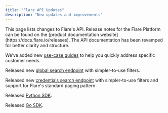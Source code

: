 ```yaml
---
title: "Flare API Updates"
description: "New updates and improvements"
---
```


<Note>
This page lists changes to Flare's API.
Release notes for the Flare Platform can be found on the [product documentation website](https://docs.flare.io/releases).
</Note>

<Update label="2024-09" description="September 2024">
  The API documentation has been revamped for better clarity and structure.

  We’ve added new [use-case guides](/introduction/getting-started)
  to help you quickly address specific customer needs.

  Released new [global search endpoint](/api-reference/v4/endpoints/global-search)
  with simpler-to-use filters.

  Released new [credentials search endpoint](/api-reference/leaksdb/endpoints/post-credentials-search)
  with simpler-to-use filters and support for Flare's standard paging pattern.

  Released [Python SDK](/sdk/python).

  Released [Go SDK](/sdk/go).
</Update>
